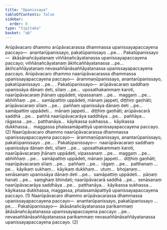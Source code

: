 ```yaml
---
title: "Upanissaya"
tableOfContents: false
sidebar:
  order: 8
type: "tipitaka"
basket: "ab"
---
```



<DynamicBreadcrumb />

<Division number="285">

<Paragraph number="4688">
Arūpāvacaro dhammo arūpāvacarassa dhammassa upanissayapaccayena paccayo—  anantarūpanissayo, pakatūpanissayo …pe… . <Emphasis>Pakatūpanissayo</Emphasis>—  ākāsānañcāyatanaṃ viññāṇañcāyatanassa upanissayapaccayena paccayo; viññāṇañcāyatanaṃ ākiñcaññāyatanassa …pe…  ākiñcaññāyatanaṃ nevasaññānāsaññāyatanassa upanissayapaccayena paccayo. Arūpāvacaro dhammo naarūpāvacarassa dhammassa upanissayapaccayena paccayo—  ārammaṇūpanissayo, anantarūpanissayo, pakatūpanissayo …pe… . <Emphasis>Pakatūpanissayo</Emphasis>—  arūpāvacaraṃ saddhaṃ upanissāya dānaṃ deti, sīlaṃ …pe…  uposathakammaṃ karoti, naarūpāvacaraṃ jhānaṃ uppādeti, vipassanaṃ …pe…  maggaṃ …pe…  abhiññaṃ …pe…  samāpattiṃ uppādeti, mānaṃ jappeti, diṭṭhiṃ gaṇhāti; arūpāvacaraṃ sīlaṃ …pe…  paññaṃ upanissāya dānaṃ deti …pe…  samāpattiṃ uppādeti…  mānaṃ jappeti…  diṭṭhiṃ gaṇhāti; arūpāvacarā saddhā …pe…  paññā naarūpāvacarāya saddhāya …pe…  paññāya…  rāgassa …pe…  patthanāya…  kāyikassa sukhassa…  kāyikassa dukkhassa…  maggassa phalasamāpattiyā upanissayapaccayena paccayo. (2)
</Paragraph>

</Division>
<Division number="286">

<Paragraph number="4689">
Naarūpāvacaro dhammo naarūpāvacarassa dhammassa upanissayapaccayena paccayo—  ārammaṇūpanissayo, anantarūpanissayo, pakatūpanissayo …pe… . <Emphasis>Pakatūpanissayo</Emphasis>—  naarūpāvacaraṃ saddhaṃ upanissāya dānaṃ deti, sīlaṃ …pe…  uposathakammaṃ karoti, naarūpāvacaraṃ jhānaṃ uppādeti, vipassanaṃ …pe…  maggaṃ …pe…  abhiññaṃ …pe…  samāpattiṃ uppādeti, mānaṃ jappeti…  diṭṭhiṃ gaṇhāti; naarūpāvacaraṃ sīlaṃ …pe…  paññaṃ …pe…  rāgaṃ …pe…  patthanaṃ …pe…  kāyikaṃ sukhaṃ…  kāyikaṃ dukkhaṃ…  utuṃ…  bhojanaṃ…  senāsanaṃ upanissāya dānaṃ deti …pe…  samāpattiṃ uppādeti…  pāṇaṃ hanati …pe…  saṃghaṃ bhindati; naarūpāvacarā saddhā …pe…  senāsanaṃ naarūpāvacarāya saddhāya …pe…  patthanāya…  kāyikassa sukhassa…  kāyikassa dukkhassa, maggassa, phalasamāpattiyā upanissayapaccayena paccayo. (1)
</Paragraph>

<Paragraph number="4690">
Naarūpāvacaro dhammo arūpāvacarassa dhammassa upanissayapaccayena paccayo—  anantarūpanissayo, pakatūpanissayo …pe… . <Emphasis>Pakatūpanissayo</Emphasis>—  ākāsānañcāyatanassa parikammaṃ ākāsānañcāyatanassa upanissayapaccayena paccayo …pe…  nevasaññānāsaññāyatanassa parikammaṃ nevasaññānāsaññāyatanassa upanissayapaccayena paccayo. (2)
</Paragraph>
</Division>